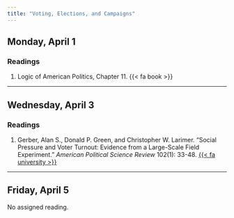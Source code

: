 ```yaml
---
title: "Voting, Elections, and Campaigns"
---
```


## Monday, April 1

### Readings 

1. Logic of American Politics, Chapter 11. {{< fa book >}}

---


## Wednesday, April 3

### Readings 

1. Gerber, Alan S., Donald P. Green, and Christopher W. Larimer.  "Social Pressure and Voter Turnout: Evidence from a Large-Scale Field Experiment." *American Political Science Review* 102(1): 33-48. [{{< fa university >}}](https://go.openathens.net/redirector/agnesscott.edu?url=https%3A%2F%2Fdoi.org%2F10.1017%2FS000305540808009X)



---


## Friday, April 5

No assigned reading.

 
 
